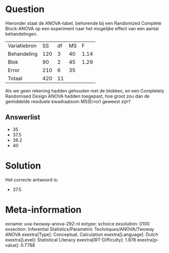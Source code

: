 Question
========

Hieronder staat de ANOVA-tabel, behorende bij een Randomized Complete
Block-ANOVA op een experiment naar het mogelijke effect van een aantal
behandelingen.

  -------------- ----- ---- ---- ------
  Variatiebron   SS    df   MS   F
  Behandeling    120   3    40   1.14
  Blok           90    2    45   1.29
  Error          210   6    35   
  Totaal         420   11        
  -------------- ----- ---- ---- ------

Als we geen rekening hadden gehouden met de blokken, en een Completely
Randomised Design ANOVA hadden toegepast, hoe groot zou dan de
gemiddelde residuele kwadraatsom MS(Error) geweest zijn?

Answerlist
----------

* 35
* 37.5
* 38.2
* 40

Solution
========

Het correcte antwoord is: 

* 37.5

Meta-information
================
exname: uva-twoway-anova-292-nl
extype: schoice
exsolution: 0100
exsection: Inferential Statistics/Parametric Techniques/ANOVA/Twoway ANOVA
exextra[Type]: Conceptual, Calculation
exextra[Language]: Dutch
exextra[Level]: Statistical Literacy
exextra[IRT-Difficulty]: 1.978
exextra[p-value]: 0.7788

